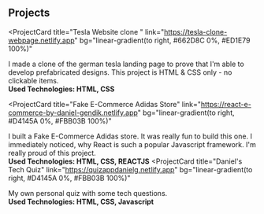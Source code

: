 ## Projects



<ProjectCard
  title="Tesla Website clone "
  link="https://tesla-clone-webpage.netlify.app"
  bg="linear-gradient(to right, #662D8C 0%, #ED1E79 100%)"
>
 I made a clone of the german tesla landing page to prove that I'm able to 
 develop prefabricated designs. This project is HTML & CSS only - no clickable items.\
 **Used Technologies: HTML, CSS**

<ProjectCard
  title="Fake E-Commerce Adidas Store"
  link="https://react-e-commerce-by-daniel-gendik.netlify.app"
  bg="linear-gradient(to right, #D4145A 0%, #FBB03B 100%)"
>
  I built a Fake E-Commerce Adidas store.
  It was really fun to build this one. I immediately noticed, why React is such a popular Javascript framework.
  I'm really proud of this project.\
   **Used Technologies: HTML, CSS, REACTJS**
</ProjectCard>
<ProjectCard
  title="Daniel's Tech Quiz"
  link="https://quizappdanielg.netlify.app"
  bg="linear-gradient(to right, #D4145A 0%, #FBB03B 100%)"
>
  My own personal quiz with some tech questions.\
   **Used Technologies: HTML, CSS, Javascript**
</ProjectCard>



